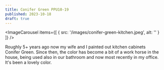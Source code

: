 ```yaml
---
title: Conifer Green PPU10-19
published: 2023-10-18
draft: true
---
```


<ImageCarousel
  items={[
    {
      src: '/images/conifer-green-kitchen.jpeg',
      alt: ''
    }
  ]}
/>

Roughly 5+ years ago now my wife and I painted out kitchen cabinets Conifer Green. Since then, the color has become a bit of a work horse in the house, being used also in our bathroom and now most recently in my office. It's been a lovely color.
